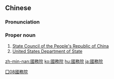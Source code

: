 ==Chinese==
{{zh-forms|s=国务院|type=21}}

===Pronunciation===
{{zh-pron
|m=guówùyuàn
|c=gwok3 mou6 jyun6-2
|mn=Kok-bū-īⁿ
|ma=Zh-guówùyuàn.ogg
|cat=pn
}}

===Proper noun===
{{zh-proper}}

# [[w:State Council of the People's Republic of China|State Council of the People's Republic of China]]
# [[w:United States Department of State|United States Department of State]]

[[Category:zh:Politics|囗08國務院]]

[[zh-min-nan:國務院]]
[[ko:國務院]]
[[hu:國務院]]
[[ja:國務院]]